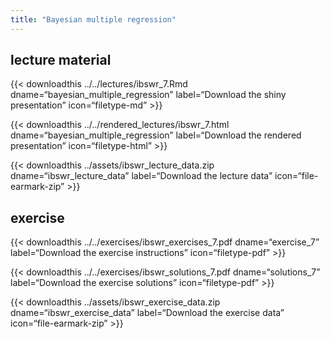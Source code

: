 ```yaml
---
title: "Bayesian multiple regression"
---
```


## lecture material

{{< downloadthis ../../lectures/ibswr_7.Rmd dname="bayesian_multiple_regression" label="Download the shiny presentation" icon="filetype-md" >}}


{{< downloadthis ../../rendered_lectures/ibswr_7.html dname="bayesian_multiple_regression" label="Download the rendered presentation" icon="filetype-html" >}}

{{< downloadthis ../assets/ibswr_lecture_data.zip dname="ibswr_lecture_data" label="Download the lecture data" icon="file-earmark-zip" >}}

## exercise

{{< downloadthis ../../exercises/ibswr_exercises_7.pdf dname="exercise_7" label="Download the exercise instructions" icon="filetype-pdf" >}}

{{< downloadthis ../../exercises/ibswr_solutions_7.pdf dname="solutions_7" label="Download the exercise solutions" icon="filetype-pdf" >}}

{{< downloadthis ../assets/ibswr_exercise_data.zip dname="ibswr_exercise_data" label="Download the exercise data" icon="file-earmark-zip" >}}